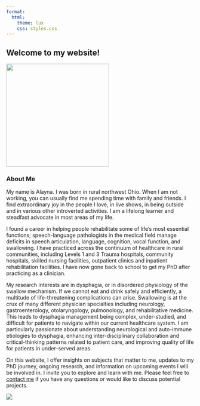 ---
format:
  html:
    theme: lux
    css: styles.css
---

## Welcome to my website!

::: {#about-block}
![](headshot%203.1.jpg){onclick="window.open('https://arxiv.org/abs/2210.07278', 'blank');" style="object-fit: contain" fig-align="center" width="275"}
:::

### About Me

My name is Alayna. I was born in rural northwest Ohio. When I am not working, you can usually find me spending time with family and friends. I find extraordinary joy in the people I love, in live shows, in being outside and in various other introverted activities. I am a lifelong learner and steadfast advocate in most areas of my life.

I found a career in helping people rehabilitate some of life's most essential functions; speech-language pathologists in the medical field manage deficits in speech articulation, language, cognition, vocal function, and swallowing. I have practiced across the continuum of healthcare in rural communities, including Levels 1 and 3 Trauma hospitals, community hospitals, skilled nursing facilities, outpatient clinics and inpatient rehabilitation facilities. I have now gone back to school to get my PhD after practicing as a clinician.

My research interests are in dysphagia, or in disordered physiology of the swallow mechanism. If we cannot eat and drink safely and efficiently, a multitude of life-threatening complications can arise. Swallowing is at the crux of many different physician specialties including neurology, gastroenterology, otolaryngology, pulmonology, and rehabilitative medicine. This leads to dysphagia management being complex, under-studied, and difficult for patients to navigate within our current healthcare system. I am particularly passionate about understanding neurological and auto-immune etiologies to dysphagia, enhancing inter-disciplinary collaboration and critical-thinking patterns related to patient care, and improving quality of life for patients in under-served areas.

On this website, I offer insights on subjects that matter to me, updates to my PhD journey, ongoing research, and information on upcoming events I will be involved in. I invite you to explore and learn with me. Please feel free to [contact me](mailto:mail.alayna.rowell@case.edu) if you have any questions or would like to discuss potential projects.

![](AR_logo.png){onclick="window.open('https://arxiv.org/abs/2210.07278', 'blank');" style="object-fit: contain"}
